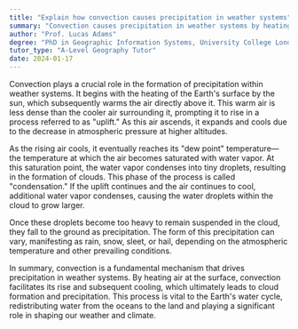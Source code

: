 ```yaml
---
title: "Explain how convection causes precipitation in weather systems"
summary: "Convection causes precipitation in weather systems by heating air at the surface, causing it to rise and cool, forming clouds and rain."
author: "Prof. Lucas Adams"
degree: "PhD in Geographic Information Systems, University College London"
tutor_type: "A-Level Geography Tutor"
date: 2024-01-17
---
```


Convection plays a crucial role in the formation of precipitation within weather systems. It begins with the heating of the Earth's surface by the sun, which subsequently warms the air directly above it. This warm air is less dense than the cooler air surrounding it, prompting it to rise in a process referred to as "uplift." As this air ascends, it expands and cools due to the decrease in atmospheric pressure at higher altitudes.

As the rising air cools, it eventually reaches its "dew point" temperature—the temperature at which the air becomes saturated with water vapor. At this saturation point, the water vapor condenses into tiny droplets, resulting in the formation of clouds. This phase of the process is called "condensation." If the uplift continues and the air continues to cool, additional water vapor condenses, causing the water droplets within the cloud to grow larger.

Once these droplets become too heavy to remain suspended in the cloud, they fall to the ground as precipitation. The form of this precipitation can vary, manifesting as rain, snow, sleet, or hail, depending on the atmospheric temperature and other prevailing conditions.

In summary, convection is a fundamental mechanism that drives precipitation in weather systems. By heating air at the surface, convection facilitates its rise and subsequent cooling, which ultimately leads to cloud formation and precipitation. This process is vital to the Earth's water cycle, redistributing water from the oceans to the land and playing a significant role in shaping our weather and climate.
    